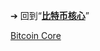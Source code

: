 {{LSR
|article = 比特币核心
|latest_release_version = 0.17.1
|latest_release_date = {{Start date and age|2018|12|25}}
}}<noinclude>


➔ 回到“'''[[比特币核心]]'''”
[[Category:最新預覽版模板|Bitcoin Core]]
</noinclude>